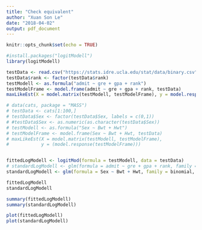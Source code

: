 ```yaml
---
title: "Check equivalent"
author: "Xuan Son Le"
date: "2018-04-02"
output: pdf_document
---
```


```r
knitr::opts_chunk$set(echo = TRUE)
```

```r
#install.packages("logitModell")
library(logitModell)

testData <- read.csv("https://stats.idre.ucla.edu/stat/data/binary.csv")[1:100,]
testData$rank <- factor(testData$rank)
testModell <- as.formula("admit ~ gre + gpa + rank")
testModelFrame <- model.frame(admit ~ gre + gpa + rank, testData)
maxLikeEst(X = model.matrix(testModell, testModelFrame), y = model.response(testModelFrame))

# data(cats, package = "MASS")
# testData <- cats[1:100,]
# testData$Sex <- factor(testData$Sex, labels = c(0,1))
# #testData$Sex <- as.numeric(as.character(testData$Sex))
# testModell <- as.formula("Sex ~ Bwt + Hwt")
# testModelFrame <- model.frame(Sex ~ Bwt + Hwt, testData)
# maxLikeEst(X = model.matrix(testModell, testModelFrame),
#            y = (model.response(testModelFrame)))


fittedLogModell <- logitMod(formula = testModell, data = testData)
# standardLogModell <- glm(formula = admit ~ gre + gpa + rank, family = binomial, data = testData)
standardLogModell <- glm(formula = Sex ~ Bwt + Hwt, family = binomial, data = testData)
```


```r
fittedLogModell
standardLogModell
```


```r
summary(fittedLogModell)
summary(standardLogModell)
```


```r
plot(fittedLogModell)
plot(standardLogModell)
```
